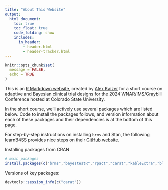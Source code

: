 ```yaml
---
title: "About This Website"
output:
  html_document: 
    toc: true
    toc_float: true
    code_folding: show
    includes:
      in_header:
        - header.html
        - header-tracker.html
---
```


```r
knitr::opts_chunk$set(
  message = FALSE,
  echo = TRUE
)
```

This is an [R Markdown website](http://rmarkdown.rstudio.com/rmarkdown_websites.html), created by [Alex Kaizer](https://www.alexkaizer.com) for a short course on adaptive and Bayesian clinical trial designs for the 2024 WNAR/IMS/Graybill Conference hosted at Colorado State University.

In the short course, we'll actively use several packages which are listed below. Code to install the packages follows, and version information about each of these packages and their dependencies is at the bottom of this page.

For step-by-step instructions on installing `brms` and Stan, the following learnB4SS provides nice steps on their [GitHub website](https://learnb4ss.github.io/learnB4SS/articles/install-brms.html). 

Installing packages from CRAN

```r
# main packages
install.packages(c("brms","bayestestR","rpact","carat","kableExtra","blindrecalc","gsDesign"))
```

Versions of key packages:

```r
devtools::session_info(c("carat"))
```

